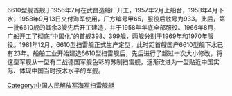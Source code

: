 {{expand|time=2015-03-26T09:38:49+00:00}}
{{unreferenced|time=2015-03-26T07:20:19+00:00}}
{{軍艦模板
|名稱=6610型 [[File:Naval_Ensign_of_the_People's_Republic_of_China.svg|30px]]
|艦種= 掃雷舰
|擁有國={{PRC}}
|艦級=
|代號=
|前型=
|次型=
|同型=
|數量= 
|製造=
|下訂=
|造價=  
|動工= 
|下水= 
|服役= 
|退役= 
|結局= 
|除籍= 
|狀態=全部退役
|綽號=
|榮譽=
|排水=
|標準=
|滿載=  
|長度= 
|闊度=
|吃水=
|極速=
|鍋爐=
|引擎=
|燃料=
|出力=
|續航=
|乘員=
|裝甲= 
|裝備= [[76式双管37毫米舰炮|76式双管37毫米舰炮]]
|射控裝置=
|偵搜設備=
|電戰系統=
|電子設備=
|飛行= 
|艦載機= 
|其它=
}}
6610型舰首舰于1956年7月在武昌造船厂开工，1957年2月上船台，1958年4月下水，1958年9月13日交付海军使用，厂方编号甲65，服役后舷号为933。此后，第一批6610舰的其余3艘先后开工建造，并于1958年年底全部服役。1966年8月，广船开工了彻底“中国化”的首舰398、399舰，两舰分别于1969年和1970年服役。1981年12月，6610型扫雷舰正式生产定型，此时距首艘国产6610型舰下水已有23年。船舶工业开始建造6610型扫雷舰后，先后进行了超过十次大小修改，将这型军舰从一型有二战德国军舰色彩的苏制扫雷舰，逐渐改进为一型贴近中国实际、体现中国当时技术水平的军舰。

{{中国人民解放军海军舰艇}}
[[Category:中国人民解放军海军扫雷舰艇|Category:中国人民解放军海军扫雷舰艇]]